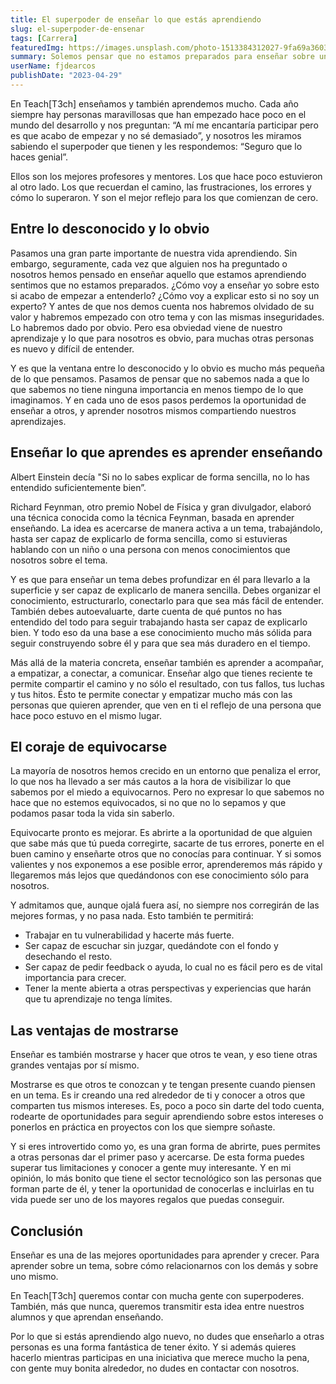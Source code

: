 ```yaml
---
title: El superpoder de enseñar lo que estás aprendiendo
slug: el-superpoder-de-ensenar
tags: [Carrera]
featuredImg: https://images.unsplash.com/photo-1513384312027-9fa69a360337?ixlib=rb-4.0.3&ixid=MnwxMjA3fDB8MHxwaG90by1wYWdlfHx8fGVufDB8fHx8&auto=format&fit=crop&w=2071&q=80
summary: Solemos pensar que no estamos preparados para enseñar sobre un tema, pero aquí quiero hablaros del superpoder de enseñar aquello que estás aprendiendo.
userName: fjdearcos
publishDate: "2023-04-29"
---
```


En Teach[T3ch] enseñamos y también aprendemos mucho. Cada año siempre hay personas maravillosas que han empezado hace poco en el mundo del desarrollo y nos preguntan: “A mí me encantaría participar pero es que acabo de empezar y no sé demasiado”, y nosotros les miramos sabiendo el superpoder que tienen y les respondemos: “Seguro que lo haces genial”.

Ellos son los mejores profesores y mentores. Los que hace poco estuvieron al otro lado. Los que recuerdan el camino, las frustraciones, los errores y cómo lo superaron. Y son el mejor reflejo para los que comienzan de cero.

## Entre lo desconocido y lo obvio

Pasamos una gran parte importante de nuestra vida aprendiendo. Sin embargo, seguramente, cada vez que alguien nos ha preguntado o nosotros hemos pensado en enseñar aquello que estamos aprendiendo sentimos que no estamos preparados. ¿Cómo voy a enseñar yo sobre esto si acabo de empezar a entenderlo? ¿Cómo voy a explicar esto si no soy un experto? Y antes de que nos demos cuenta nos habremos olvidado de su valor y habremos empezado con otro tema y con las mismas inseguridades. Lo habremos dado por obvio. Pero esa obviedad viene de nuestro aprendizaje y lo que para nosotros es obvio, para muchas otras personas es nuevo y difícil de entender.

Y es que la ventana entre lo desconocido y lo obvio es mucho más pequeña de lo que pensamos. Pasamos de pensar que no sabemos nada a que lo que sabemos no tiene ninguna importancia en menos tiempo de lo que imaginamos. Y en cada uno de esos pasos perdemos la oportunidad de enseñar a otros, y aprender nosotros mismos compartiendo nuestros aprendizajes.

## Enseñar lo que aprendes es aprender enseñando

Albert Einstein decía "Si no lo sabes explicar de forma sencilla, no lo has entendido suficientemente bien”.

Richard Feynman, otro premio Nobel de Física y gran divulgador, elaboró una técnica conocida como la técnica Feynman, basada en aprender enseñando. La idea es acercarse de manera activa a un tema, trabajándolo, hasta ser capaz de explicarlo de forma sencilla, como si estuvieras hablando con un niño o una persona con menos conocimientos que nosotros sobre el tema.

Y es que para enseñar un tema debes profundizar en él para llevarlo a la superficie y ser capaz de explicarlo de manera sencilla. Debes organizar el conocimiento, estructurarlo, conectarlo para que sea más fácil de entender. También debes autoevaluarte, darte cuenta de qué puntos no has entendido del todo para seguir trabajando hasta ser capaz de explicarlo bien. Y todo eso da una base a ese conocimiento mucho más sólida para seguir construyendo sobre él y para que sea más duradero en el tiempo.

Más allá de la materia concreta, enseñar también es aprender a acompañar, a empatizar, a conectar, a comunicar. Enseñar algo que tienes reciente te permite compartir el camino y no sólo el resultado, con tus fallos, tus luchas y tus hitos. Ésto te permite conectar y empatizar mucho más con las personas que quieren aprender, que ven en ti el reflejo de una persona que hace poco estuvo en el mismo lugar.

## El coraje de equivocarse

La mayoría de nosotros hemos crecido en un entorno que penaliza el error, lo que nos ha llevado a ser más cautos a la hora de visibilizar lo que sabemos por el miedo a equivocarnos. Pero no expresar lo que sabemos no hace que no estemos equivocados, si no que no lo sepamos y que podamos pasar toda la vida sin saberlo.

Equivocarte pronto es mejorar. Es abrirte a la oportunidad de que alguien que sabe más que tú pueda corregirte, sacarte de tus errores, ponerte en el buen camino y enseñarte otros que no conocías para continuar. Y si somos valientes y nos exponemos a ese posible error, aprenderemos más rápido y llegaremos más lejos que quedándonos con ese conocimiento sólo para nosotros.

Y admitamos que, aunque ojalá fuera así, no siempre nos corregirán de las mejores formas, y no pasa nada. Esto también te permitirá:

- Trabajar en tu vulnerabilidad y hacerte más fuerte.
- Ser capaz de escuchar sin juzgar, quedándote con el fondo y desechando el resto.
- Ser capaz de pedir feedback o ayuda, lo cual no es fácil pero es de vital importancia para crecer.
- Tener la mente abierta a otras perspectivas y experiencias que harán que tu aprendizaje no tenga límites.

## Las ventajas de mostrarse

Enseñar es también mostrarse y hacer que otros te vean, y eso tiene otras grandes ventajas por sí mismo.

Mostrarse es que otros te conozcan y te tengan presente cuando piensen en un tema. Es ir creando una red alrededor de ti y conocer a otros que comparten tus mismos intereses. Es, poco a poco sin darte del todo cuenta, rodearte de oportunidades para seguir aprendiendo sobre estos intereses o ponerlos en práctica en proyectos con los que siempre soñaste.

Y si eres introvertido como yo, es una gran forma de abrirte, pues permites a otras personas dar el primer paso y acercarse. De esta forma puedes superar tus limitaciones y conocer a gente muy interesante. Y en mi opinión, lo más bonito que tiene el sector tecnológico son las personas que forman parte de él, y tener la oportunidad de conocerlas e incluirlas en tu vida puede ser uno de los mayores regalos que puedas conseguir.

## Conclusión

Enseñar es una de las mejores oportunidades para aprender y crecer. Para aprender sobre un tema, sobre cómo relacionarnos con los demás y sobre uno mismo.

En Teach[T3ch] queremos contar con mucha gente con superpoderes. También, más que nunca, queremos transmitir esta idea entre nuestros alumnos y que aprendan enseñando.

Por lo que si estás aprendiendo algo nuevo, no dudes que enseñarlo a otras personas es una forma fantástica de tener éxito. Y si además quieres hacerlo mientras participas en una iniciativa que merece mucho la pena, con gente muy bonita alrededor, no dudes en contactar con nosotros.
